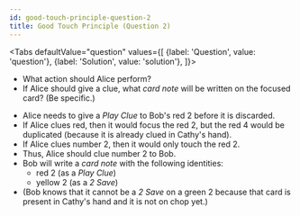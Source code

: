 ```yaml
---
id: good-touch-principle-question-2
title: Good Touch Principle (Question 2)
---
```



<BeginnersGuideProgress id="good-touch-principle-question-2" />

<!-- lint disable no-undefined-references -->

<Tabs
  defaultValue="question"
  values={[
    {label: 'Question', value: 'question'},
    {label: 'Solution', value: 'solution'},
  ]}>
<TabItem value="question">

- What action should Alice perform?
- If Alice should give a clue, what _card note_ will be written on the focused card? (Be specific.)

</TabItem>
<TabItem value="solution">

- Alice needs to give a _Play Clue_ to Bob's red 2 before it is discarded.
- If Alice clues red, then it would focus the red 2, but the red 4 would be duplicated (because it is already clued in Cathy's hand).
- If Alice clues number 2, then it would only touch the red 2.
- Thus, Alice should clue number 2 to Bob.
- Bob will write a _card note_ with the following identities:
  - red 2 (as a _Play Clue_)
  - yellow 2 (as a _2 Save_)
- (Bob knows that it cannot be a _2 Save_ on a green 2 because that card is present in Cathy's hand and it is not on chop yet.)

</TabItem>
</Tabs>

<GoodTouchPrincipleQuestion2 />
